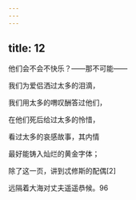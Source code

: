 ```yaml
---
---
---
```

title: 12
---




他们会不会不快乐？——那不可能——

我们为爱侣洒过太多的泪滴，

我们用太多的喟叹酬答过他们，

在他们死后给过太多的怜惜，

看过太多的哀感故事，其内情

最好能铸入灿烂的黄金字体；

除了这一页，讲到忒修斯的配偶[2]

远隔着大海对丈夫遥遥恭候。96